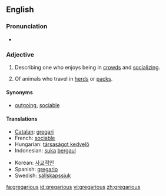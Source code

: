 ==English==

===Pronunciation===
*{{audio|en-us-gregarious.ogg|Audio (US)}}

===Adjective===
{{en-adj|-}}

# {{context|of a person}} Describing one who enjoys being in [[crowd]]s and [[socializing]].
# {{zoology}} Of animals who travel in [[herd]]s or [[pack]]s.

====Synonyms====
*[[outgoing]], [[sociable]]

====Translations====
{{trans-top|of a person}}
*[[Catalan]]: [[gregari]]
*French: [[sociable]]
*Hungarian: [[társaságot kedvelő]]
*Indonesian: [[suka]] [[gaul|bergaul]]
{{trans-mid}}
*Korean: [[사교적인]]
*Spanish: [[gregario]]
*Swedish: [[sällskapssjuk]]
{{trans-bottom}}

[[fa:gregarious]]
[[id:gregarious]]
[[vi:gregarious]]
[[zh:gregarious]]